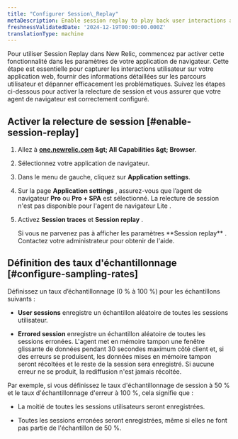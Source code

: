 ```yaml
---
title: "Configurer Session\_Replay"
metaDescription: Enable session replay to play back user interactions and improve page performance.
freshnessValidatedDate: '2024-12-19T00:00:00.000Z'
translationType: machine
---
```


Pour utiliser Session Replay dans New Relic, commencez par activer cette fonctionnalité dans les paramètres de votre application de navigateur. Cette étape est essentielle pour capturer les interactions utilisateur sur votre application web, fournir des informations détaillées sur les parcours utilisateur et dépanner efficacement les problématiques. Suivez les étapes ci-dessous pour activer la relecture de session et vous assurer que votre agent de navigateur est correctement configuré.

## Activer la relecture de session [#enable-session-replay]

1. Allez à <DNT>**[one.newrelic.com](https://one.newrelic.com/all-capabilities) &amp;gt; All Capabilities &amp;gt; Browser**</DNT>.

2. Sélectionnez votre application de navigateur.

3. Dans le menu de gauche, cliquez sur <DNT>**Application settings**</DNT>.

4. Sur la page <DNT>**Application settings**</DNT> , assurez-vous que l’agent de navigateur <DNT>**Pro**</DNT> ou <DNT>**Pro + SPA**</DNT> est sélectionné. La relecture de session n&apos;est pas disponible pour l&apos;agent de navigateur Lite .

5. Activez <DNT>**Session traces**</DNT> et <DNT>**Session replay**</DNT> .

   <Callout variant="important">
     Si vous ne parvenez pas à afficher les paramètres <DNT>**Session replay**</DNT> . Contactez votre administrateur pour obtenir de l&apos;aide.
   </Callout>

## Définition des taux d&apos;échantillonnage [#configure-sampling-rates]

Définissez un taux d’échantillonnage (0 % à 100 %) pour les échantillons suivants :

* <DNT>**User sessions**</DNT> enregistre un échantillon aléatoire de toutes les sessions utilisateur.

* <DNT>**Errored session**</DNT> enregistre un échantillon aléatoire de toutes les sessions erronées. L&apos;agent met en mémoire tampon une fenêtre glissante de données pendant 30 secondes maximum côté client et, si des erreurs se produisent, les données mises en mémoire tampon seront récoltées et le reste de la session sera enregistré. Si aucune erreur ne se produit, la rediffusion n&apos;est jamais récoltée.

Par exemple, si vous définissez le taux d&apos;échantillonnage de session à 50 % et le taux d&apos;échantillonnage d&apos;erreur à 100 %, cela signifie que :

* La moitié de toutes les sessions utilisateurs seront enregistrées.

* Toutes les sessions erronées seront enregistrées, même si elles ne font pas partie de l&apos;échantillon de 50 %.